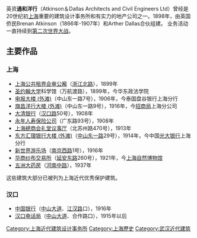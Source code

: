 {{Unreferenced |time=2010-10-23T19:53:18+00:00 }}
英资'''通和洋行'''（Atkinson＆Dallas Architects and Civil Engineers Ltd）曾经是20世纪初[[上海|上海]]重要的建筑设计事务所和有实力的地产公司之一。1898年，由英国侨民Brenan Atkinson（1866年-1907年）和Arther Dallas合伙组建。
业务活动一直持续到[[第二次世界大战|第二次世界大战]]。

== 主要作品 ==

===上海===
*[[上海公共租界会审公廨|上海公共租界会审公廨]]（[[浙江北路|浙江北路]]），1899年 
*[[圣约翰大学_(上海)|圣约翰大学]]科学馆（万航渡路），1899年，今华东政法学院 
*[[电报大楼_(外滩)|电报大楼 (外滩)]]（中山东一路7号），1906年，今泰国盘谷银行上海分行 
*[[旗昌洋行大楼_(外滩)|旗昌洋行大楼 (外滩)]]（中山东一路9号），1916年，今[[招商局|招商局]]上海分公司
*[[大清银行|大清银行]]（[[汉口路|汉口路]]50号），1908年
*[[永年大楼|永年人寿保险公司]]（广东路93号），1908年
*[[出使大臣行辕|上海總商会礼堂议事厅]]（北苏州路470号），1913年
*[[东方汇理银行大楼_(外滩)|东方汇理银行大楼 (外滩)]]（[[中山东一路|中山东一路]]29号），1914年，今中国[[光大银行|光大银行]]上海分行 
*[[新世界游乐场|新世界游乐场]]（[[南京西路|南京西路]]1号），1916年 
*[[华商纱布交易所|华商纱布交易所]]（[[延安东路|延安东路]]260号），1921年，今[[上海自然博物馆|上海自然博物馆]]
*[[五洲大药房|五洲大药房]]（[[河南中路|河南中路]]），1937年 

这些建筑大部分已被列为上海近代优秀保护建筑。

===汉口===
*[[中国银行|中国银行]]（[[中山大道_(武汉市)|中山大道]]、[[江汉路|江汉路]]口），1916年 
*[[汉口电话局|汉口电话局]]（[[中山大道_(武汉市)|中山大道]]、合作路口），1915年以后 

{{上海近代主要建筑设计事务所}}

[[Category:上海近代建筑设计事务所|Category:上海近代建筑设计事务所]]
[[Category:上海歷史|Category:上海歷史]]
[[Category:武汉近代建筑|Category:武汉近代建筑]]